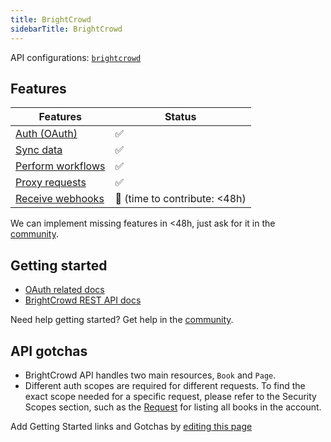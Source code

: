 ```yaml
---
title: BrightCrowd
sidebarTitle: BrightCrowd
---
```


API configurations: [`brightcrowd`](https://nango.dev/providers.yaml)

## Features

| Features | Status |
| - | - |
| [Auth (OAuth)](/guides/getting-started/authorize-an-api-from-your-app) | ✅ |
| [Sync data](/guides/getting-started/read-from-an-api) | ✅ |
| [Perform workflows](/guides/getting-started/write-to-an-api) | ✅ |
| [Proxy requests](/guides/proxy-requests-to-an-api) | ✅ |
| [Receive webhooks](/guides/receive-webhooks-from-an-api) | 🚫 (time to contribute: &lt;48h) |

<Tip>We can implement missing features in &lt;48h, just ask for it in the [community](https://nango.dev/slack).</Tip>

## Getting started

-   [OAuth related docs](https://brightcrowd.com/partner-api#/operations/listBooks#Request)
-   [BrightCrowd REST API docs](https://brightcrowd.com/partner-api#/)

<Tip>Need help getting started? Get help in the [community](https://nango.dev/slack).</Tip>

## API gotchas

-   BrightCrowd API handles two main resources, `Book` and `Page`.
-   Different auth scopes are required for different requests. To find the exact scope needed for a specific request, please refer to the Security Scopes section, such as the [Request](https://brightcrowd.com/partner-api#/operations/listBooks#Request) for listing all books in the account.

<Note>Add Getting Started links and Gotchas by [editing this page](https://github.com/nangohq/nango/tree/master/docs-v2/integrations/all/brightcrowd.mdx)</Note>